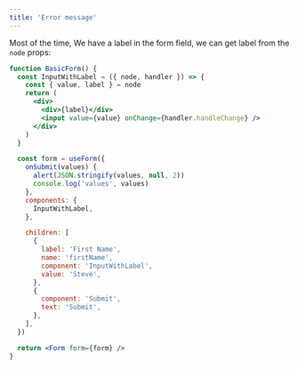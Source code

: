 ```yaml
---
title: 'Error message'
---
```


Most of the time, We have a label in the form field, we can get label from the `node` props:

```jsx live
function BasicForm() {
  const InputWithLabel = ({ node, handler }) => {
    const { value, label } = node
    return (
      <div>
        <div>{label}</div>
        <input value={value} onChange={handler.handleChange} />
      </div>
    )
  }

  const form = useForm({
    onSubmit(values) {
      alert(JSON.stringify(values, null, 2))
      console.log('values', values)
    },
    components: {
      InputWithLabel,
    },

    children: [
      {
        label: 'First Name',
        name: 'firstName',
        component: 'InputWithLabel',
        value: 'Steve',
      },
      {
        component: 'Submit',
        text: 'Submit',
      },
    ],
  })

  return <Form form={form} />
}
```
